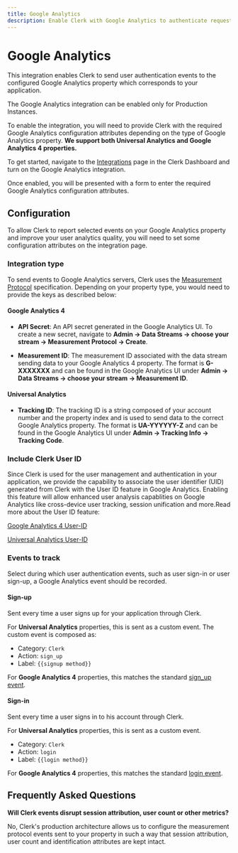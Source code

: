 ```yaml
---
title: Google Analytics
description: Enable Clerk with Google Analytics to authenticate requests to your application.
---
```


# Google Analytics

This integration enables Clerk to send user authentication events to the configured Google Analytics property which corresponds to your application.

<Callout type="info">
  The Google Analytics integration can be enabled only for Production Instances.
</Callout>

To enable the integration, you will need to provide Clerk with the required Google Analytics configuration attributes depending on the type of Google Analytics property. **We support both Universal Analytics and Google Analytics 4 properties.**

To get started, navigate to the [Integrations](https://dashboard.clerk.com/last-active?path=integrations) page in the Clerk Dashboard and turn on the Google Analytics integration.

<Images
  width={3024}
  height={1648}
  src="/docs/images/integrations/firebase/integrations.webp"
  alt="The Integrations page in the Clerk Dashboard. A red arrow points to the toggle next to 'Google Analytics'."
/>

Once enabled, you will be presented with a form to enter the required Google Analytics configuration attributes.

<Images
  width={2488}
  height={1398}
  src="/docs/images/integrations/firebase/configuration-settings.webp"
  alt="The Google Analytics configuration form in the Clerk Dashboard."
/>

## Configuration

To allow Clerk to report selected events on your Google Analytics property and improve your user analytics quality, you will need to set some configuration attributes on the integration page.

### Integration type

To send events to Google Analytics servers, Clerk uses the [Measurement Protocol](https://developers.google.com/analytics/devguides/collection/protocol/v1) specification. Depending on your property type, you would need to provide the keys as described below:

#### Google Analytics 4

- **API Secret**: An API secret generated in the Google Analytics UI. To create a new secret, navigate to **Admin → Data Streams → choose your stream → Measurement Protocol → Create**.

<Images
  width={2488}
  height={1398}
  src="/docs/images/integrations/firebase/api-secret.gif"
  alt="A gif showing how to access the API secret in the Google Analytics UI."
/>

- **Measurement ID**: The measurement ID associated with the data stream sending data to your Google Analytics 4 property. The format is **G-XXXXXXX** and can be found in the Google Analytics UI under **Admin → Data Streams → choose your stream → Measurement ID**.

<Images
  width={2488}
  height={1398}
  src="/docs/images/integrations/firebase/measurement-id.gif"
  alt="A gif showing how to access the measurement ID in the Google Analytics UI."
/>

#### Universal Analytics

- **Tracking ID**: The tracking ID is a string composed of your account number and the property index and is used to send data to the correct Google Analytics property. The format is **UA-YYYYYY-Z** and can be found in the Google Analytics UI under **Admin → Tracking Info → Tracking Code**.

<Images
  width={2836}
  height={1061}
  src="/docs/images/integrations/firebase/tracking-id.webp"
  alt="A gif showing how to access the measurement ID in the Google Analytics UI."
/>

### Include Clerk User ID

Since Clerk is used for the user management and authentication in your application, we provide the capability to associate the user identifier (UID) generated from Clerk with the User ID feature in Google Analytics. Enabling this feature will allow enhanced user analysis capablities on Google Analytics like cross-device user tracking, session unification and more.Read more about the User ID feature:

[Google Analytics 4 User-ID](https://support.google.com/analytics/answer/9213390)

[​Universal Analytics User-ID](https://support.google.com/analytics/answer/3123662?hl=en​)

### Events to track

Select during which user authentication events, such as user sign-in or user sign-up, a Google Analytics event should be recorded.

#### Sign-up

Sent every time a user signs up for your application through Clerk.

For **Universal Analytics** properties, this is sent as a custom event. The custom event is composed as: 
  - Category: `Clerk`
  - Action: `sign_up`
  - Label: `{{signup method}}`
  
For **Google Analytics 4** properties, this matches the standard [sign_up event](https://developers.google.com/analytics/devguides/collection/ga4/reference/events#sign_up).

#### Sign-in

Sent every time a user signs in to his account through Clerk.

For **Universal Analytics** properties, this is sent as a custom event.
  - Category: `Clerk`
  - Action: `login`
  - Label: `{{login method}}`​

For **Google Analytics 4** properties, this matches the standard [login event](https://developers.google.com/analytics/devguides/collection/ga4/reference/events#login).

## Frequently Asked Questions

**Will Clerk events disrupt session attribution, user count or other metrics?**

No, Clerk's production architecture allows us to configure the measurement protocol events sent to your property in such a way that session attribution, user count and identification attributes are kept intact.